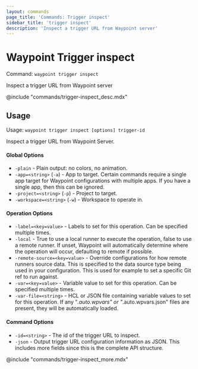 ```yaml
---
layout: commands
page_title: 'Commands: Trigger inspect'
sidebar_title: 'trigger inspect'
description: 'Inspect a trigger URL from Waypoint server'
---
```


# Waypoint Trigger inspect

Command: `waypoint trigger inspect`

Inspect a trigger URL from Waypoint server

@include "commands/trigger-inspect_desc.mdx"

## Usage

Usage: `waypoint trigger inspect [options] trigger-id`

Inspect a trigger URL from Waypoint Server.

#### Global Options

- `-plain` - Plain output: no colors, no animation.
- `-app=<string>` (`-a`) - App to target. Certain commands require a single app target for Waypoint configurations with multiple apps. If you have a single app, then this can be ignored.
- `-project=<string>` (`-p`) - Project to target.
- `-workspace=<string>` (`-w`) - Workspace to operate in.

#### Operation Options

- `-label=<key=value>` - Labels to set for this operation. Can be specified multiple times.
- `-local` - True to use a local runner to execute the operation, false to use a remote runner.
  If unset, Waypoint will automatically determine where the operation will occur,
  defaulting to remote if possible.
- `-remote-source=<key=value>` - Override configurations for how remote runners source data. This is specified to the data source type being used in your configuration. This is used for example to set a specific Git ref to run against.
- `-var=<key=value>` - Variable value to set for this operation. Can be specified multiple times.
- `-var-file=<string>` - HCL or JSON file containing variable values to set for this operation. If any "_.auto.wpvars" or "_.auto.wpvars.json" files are present, they will be automatically loaded.

#### Command Options

- `-id=<string>` - The id of the trigger URL to inspect.
- `-json` - Output trigger URL configuration information as JSON. This includes more fields since this is the complete API structure.

@include "commands/trigger-inspect_more.mdx"
